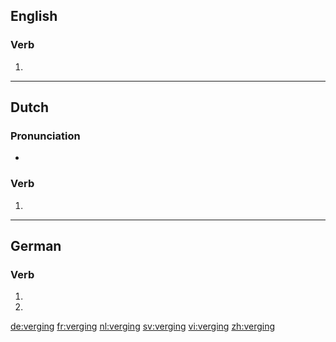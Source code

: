 ==English==

===Verb===
{{head|en}}

# {{present participle of|verge}}

----

==Dutch==

===Pronunciation===
* {{audio|Nl-verging.ogg|Audio|lang=nl}}

===Verb===
{{nl-verb-form}}

# {{nl-verb form of|n=sg|t=past|m=ind|vergaan}}

----

==German==

===Verb===
{{head|de}}

# {{de-verb form of|vergehen|1|s|v}}
# {{de-verb form of|vergehen|3|s|v}}

[[de:verging]]
[[fr:verging]]
[[nl:verging]]
[[sv:verging]]
[[vi:verging]]
[[zh:verging]]